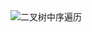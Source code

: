 
<Flex justify="center">
  <Image
    src="https://cdn.jsdelivr.net/gh/heliannuuthus/heliannuuthus.github.io@assets/static/img/2024-10-29/二叉树中序遍历.drawio-2024-10-29-21-44-24.png"
    alt="二叉树中序遍历"
  />
</Flex>

```java file=../../../_codes/tree-traversal/recursive/InOrderTraversal.java title="/src/com/github/heliannuuthus/InOrderTraversal.java" showLineNumbers

```
